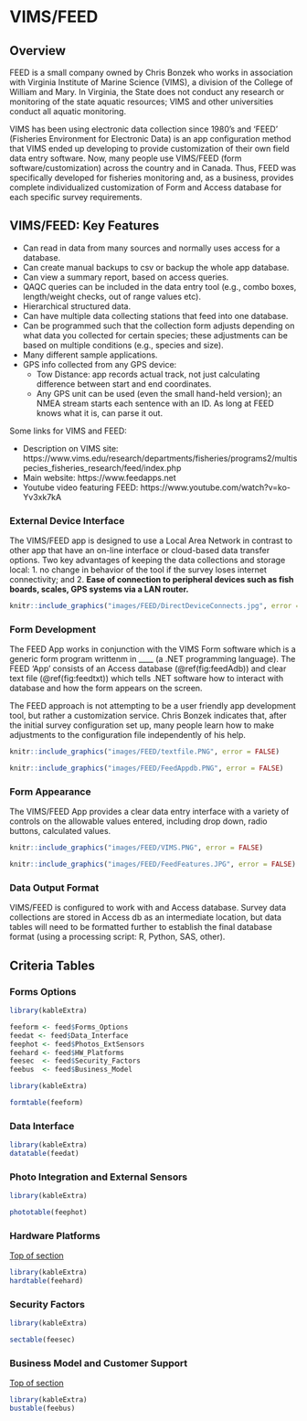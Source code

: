 # VIMS/FEED

## Overview  {#feetop} 

FEED is a small company owned by Chris Bonzek who works in association with Virginia Institute of Marine Science (VIMS), a division of the College of William and Mary. In Virginia, the State does not conduct any research or monitoring of the state aquatic resources; VIMS and other universities conduct all aquatic monitoring.  

VIMS has been using electronic data collection since 1980’s and 'FEED' (Fisheries Environment for Electronic Data) is an app configuration method that VIMS ended up developing to provide customization of their own field data entry software. Now, many people use VIMS/FEED (form software/customization) across the country and in Canada. Thus, FEED was specifically developed for fisheries monitoring and, as a business, provides complete individualized customization of Form and Access database for each specific survey requirements.

## VIMS/FEED: Key Features 
- Can read in data from many sources and normally uses access for a database. 
- Can create manual backups to csv or backup the whole app database. 
- Can view a summary report, based on access queries. 
- QAQC queries can be included in the data entry tool (e.g., combo boxes, length/weight checks, out of range values etc).
- Hierarchical structured data.
- Can have multiple data collecting stations that feed into one database. 
- Can be programmed such that the collection form adjusts depending on what data you collected for certain species; these adjustments can be based on multiple conditions (e.g., species and size). 
- Many different sample applications.
- GPS info collected from any GPS device:
    * Tow Distance: app records actual track, not just calculating difference between start and end coordinates. 
    * Any GPS unit can be used (even the small hand-held version); an NMEA stream starts each sentence with an ID. As long at FEED knows what it is, can parse it out.

Some links for VIMS and FEED:

- Description on VIMS site: https://www.vims.edu/research/departments/fisheries/programs2/multispecies_fisheries_research/feed/index.php
- Main website: https://www.feedapps.net
- Youtube video featuring FEED: https://www.youtube.com/watch?v=ko-Yv3xk7kA


### External Device Interface

The VIMS/FEED app is designed to use a Local Area Network in contrast to other app that have an on-line interface or cloud-based data transfer options. Two key advantages of keeping the data collections and storage local: 1. no change in behavior of the tool if the survey loses internet connectivity; and 2. **Ease of connection to peripheral devices such as fish boards, scales, GPS systems via a LAN router.**  

```r
knitr::include_graphics("images/FEED/DirectDeviceConnects.jpg", error = FALSE)
```


### Form Development

The FEED App works in conjunction with the VIMS Form software which is a generic form program writtenm in ____ (a .NET programming language).  The FEED 'App' consists of an Access database (\@ref(fig:feedAdb)) and clear text file (\@ref(fig:feedtxt)) which tells .NET software how to interact with database and how the form appears on the screen. 

The FEED approach is not attempting to be a user friendly app development tool, but rather a customization service. Chris Bonzek indicates that, after the initial survey configuration set up, many people learn how to make adjustments to the configuration file independently of his help. 

```r
knitr::include_graphics("images/FEED/textfile.PNG", error = FALSE)
```

```r
knitr::include_graphics("images/FEED/FeedAppdb.PNG", error = FALSE)
```


### Form Appearance

The VIMS/FEED App provides a clear data entry interface with a variety of controls on the allowable values entered, including drop down, radio buttons, calculated values.

```r
knitr::include_graphics("images/FEED/VIMS.PNG", error = FALSE)
```

```r
knitr::include_graphics("images/FEED/FeedFeatures.JPG", error = FALSE)
```

### Data Output Format

VIMS/FEED is configured to work with and Access database. Survey data collections are stored in Access db as an intermediate location, but data tables will need to be formatted further to establish the final database format (using a processing script: R, Python, SAS, other).  


## Criteria Tables

###  Forms Options


```r

library(kableExtra)

feeform <- feed$Forms_Options
feedat <- feed$Data_Interface 
feephot <- feed$Photos_ExtSensors
feehard <- feed$HW_Platforms
feesec  <- feed$Security_Factors
feebus  <- feed$Business_Model
```



```r

library(kableExtra)

formtable(feeform)
```



### Data Interface {#feedat}


```r

library(kableExtra)
datatable(feedat)

```


###  Photo Integration and External Sensors {#feepho}


```r


library(kableExtra)

phototable(feephot)


```


###  Hardware Platforms  {#feehrd}

[Top of section](feetop)


```r

library(kableExtra)
hardtable(feehard)

```


### Security Factors {#feesec}


```r

library(kableExtra)

sectable(feesec) 

```


### Business Model and Customer Support {#feebus}

[Top of section](#feetop)


```r

library(kableExtra)
bustable(feebus)

```





